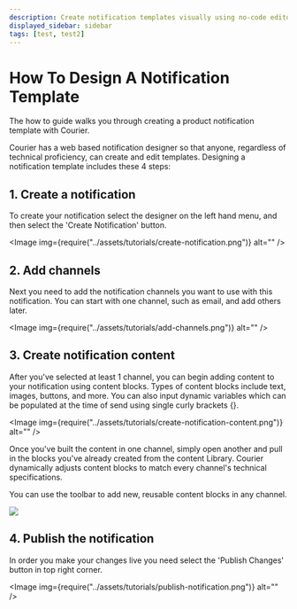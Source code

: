 ```yaml
---
description: Create notification templates visually using no-code editor. Use these templates to power your browser, email, SMS and mobile push notifications.
displayed_sidebar: sidebar
tags: [test, test2]
---
```



# How To Design A Notification Template

<TagsList tags={frontMatter.tags} />

The how to guide walks you through creating a product notification template with Courier.

Courier has a web based notification designer so that anyone, regardless of technical proficiency, can create and edit templates. Designing a notification template includes these 4 steps:

<TOCInline toc={toc} />

## 1. Create a notification

To create your notification select the designer on the left hand menu, and then select the 'Create Notification' button.

<Image img={require("../assets/tutorials/create-notification.png")} alt="" />

## 2. Add channels

Next you need to add the notification channels you want to use with this notification. You can start with one channel, such as email, and add others later.

<Image img={require("../assets/tutorials/add-channels.png")} alt="" />

## 3. Create notification content

After you've selected at least 1 channel, you can begin adding content to your notification using content blocks. Types of content blocks include text, images, buttons, and more. You can also input dynamic variables which can be populated at the time of send using single curly brackets {}.

<Image img={require("../assets/tutorials/create-notification-content.png")} alt="" />

Once you've built the content in one channel, simply open another and pull in the blocks you've already created from the content Library. Courier dynamically adjusts content blocks to match every channel's technical specifications.

You can use the toolbar to add new, reusable content blocks in any channel.

<GifWrapper width={1264} height={740}>

![](../assets/tutorials/using-channel-library.gif)

</GifWrapper>

## 4. Publish the notification

In order you make your changes live you need select the 'Publish Changes' button in top right corner.

<Image img={require("../assets/tutorials/publish-notification.png")} alt="" />
